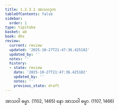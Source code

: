 ```yaml
---
title: 1.2.3.1 အာသဝဒုက
tableOfContents: false
sidebar:
  order: 1
type: tipitaka
basket: ab
book: dhs
review:
  current: review
  updated: '2025-10-27T21:47:36.425182'
  updated_by: ''
  notes: ''
  history:
  - state: review
    date: '2025-10-27T21:47:36.425182'
    updated_by: ''
    notes: ''
    previous_state: draft
---
```



<ReviewStatus review={frontmatter.review} showDetails={true} />

<HypothesisAnnotation frontmatter={frontmatter} />

<DynamicBreadcrumb />

<Division number="36" book="dhs" e="ch" v="29" p="7">

<Paragraph number="97" book="dhs">
အာသဝါ ဓမ္မာ. (<Emphasis>1102, 1465</Emphasis>)
</Paragraph>

<Paragraph number="98" book="dhs">
နော အာသဝါ ဓမ္မာ. (<Emphasis>1107, 1466</Emphasis>)
</Paragraph>
</Division>